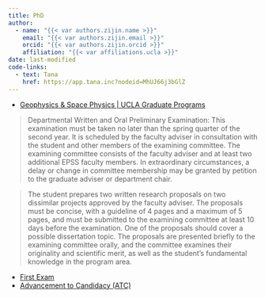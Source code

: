 ```yaml
---
title: PhD
author: 
  - name: "{{< var authors.zijin.name >}}"
    email: "{{< var authors.zijin.email >}}"
    orcid: "{{< var authors.zijin.orcid >}}"
    affiliation: "{{< var affiliations.ucla >}}"
date: last-modified
code-links: 
  - text: Tana
    href: https://app.tana.inc?nodeid=MhUJ66j3bGlZ
---
```



- [Geophysics & Space Physics | UCLA Graduate Programs](https://grad.ucla.edu/programs/physical-sciences/earth-planetary-and-space-sciences-department/geophysics-space-physics/)

> Departmental Written and Oral Preliminary Examination: This examination must be taken no later than the spring quarter of the second year. It is scheduled by the faculty adviser in consultation with the student and other members of the examining committee. The examining committee consists of the faculty adviser and at least two additional EPSS faculty members. In extraordinary circumstances, a delay or change in committee membership may be granted by petition to the graduate adviser or department chair.

> The student prepares two written research proposals on two dissimilar projects approved by the faculty adviser. The proposals must be concise, with a guideline of 4 pages and a maximum of 5 pages, and must be submitted to the examining committee at least 10 days before the examination. One of the proposals should cover a possible dissertation topic. The proposals are presented briefly to the examining committee orally, and the committee examines their originality and scientific merit, as well as the student’s fundamental knowledge in the program area.

- [First Exam](2024_pre/index.qmd)
- [Advancement to Candidacy (ATC)](2025_atc/index.qmd)